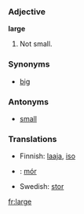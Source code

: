 === Adjective ===
'''large'''

#Not small.

===Synonyms===
*[[big]]

===Antonyms===
*[[small]]

=== Translations ===
*Finnish: [[laaja]], [[iso]]
*{{ga}}: [[mór]]
*Swedish: [[stor]]

[[fr:large]]